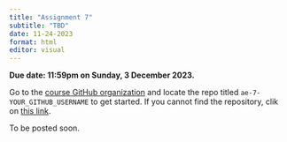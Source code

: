 ```yaml
---
title: "Assignment 7"
subtitle: "TBD"
date: 11-24-2023
format: html
editor: visual
---
```


::: callout-important
**Due date: 11:59pm on Sunday, 3 December 2023.**
:::

::: callout-note
Go to the [course GitHub organization](https://github.com/MATH-517) and locate the repo titled `ae-7-YOUR_GITHUB_USERNAME` to get started. If you cannot find the repository, clik on [this link]().
:::

To be posted soon.